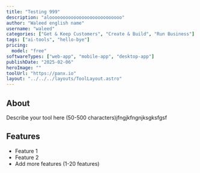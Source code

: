 ```yaml
---
title: "Testing 999"
description: "alooooooooooooooooooooooooooo"
author: "Waleed english name"
username: "waleed"
categories: ["Get & Keep Customers", "Create & Build", "Run Business"]
tags: ["ai-tools", "hello-bye"]
pricing:
  model: "free"
softwareTypes: ["web-app", "mobile-app", "desktop-app"]
publishDate: "2025-02-06"
heroImage: ""
toolUrl: "https://panx.io"
layout: "../../../layouts/ToolLayout.astro"
---
```

## About
Describe your tool here (50-500 characters)jfngjkfngnjksgksfgsf

## Features
- Feature 1
- Feature 2
- Add more features (1-20 features)